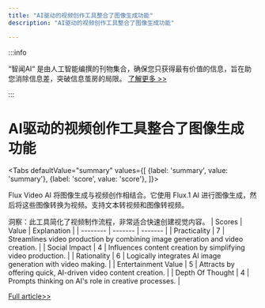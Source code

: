```yaml
---
title: "AI驱动的视频创作工具整合了图像生成功能"
description: "AI驱动的视频创作工具整合了图像生成功能"

---
```



:::info

“智闻AI“ 是由人工智能编撰的刊物集合，确保您只获得最有价值的信息，旨在助您消除信息差，突破信息茧房的局限。  [了解更多 >>](/)

:::

# AI驱动的视频创作工具整合了图像生成功能


<Tabs
	defaultValue="summary"
	values={[
	{label: 'summary', value: 'summary'},
	{label: 'score', value: 'score'},
]}>
<TabItem value="summary">


Flux Video AI 将图像生成与视频创作相结合。它使用 Flux.1 AI 进行图像生成，然后将这些图像转换为视频。支持文本转视频和图像转视频。

洞察：此工具简化了视频制作流程，非常适合快速创建视觉内容。
</TabItem>
<TabItem value="score">
	| Scores     | Value   | Explanation |
	| -------- | ------- | ------- |
	| Practicality  | 7    | Streamlines video production by combining image generation and video creation.    |
	| Social Impact | 4     | Influences content creation by simplifying video production.    |
	| Rationality    | 6    | Logically integrates AI image generation with video making.    |
	| Entertainment Value    | 5    | Attracts by offering quick, AI-driven video content creation.    |
	| Depth Of Thought    | 4    | Prompts thinking on AI's role in creative processes.    |
</TabItem>
</Tabs>

[Full article>>](https://github.com/ruanyf/weekly/issues/5071)
